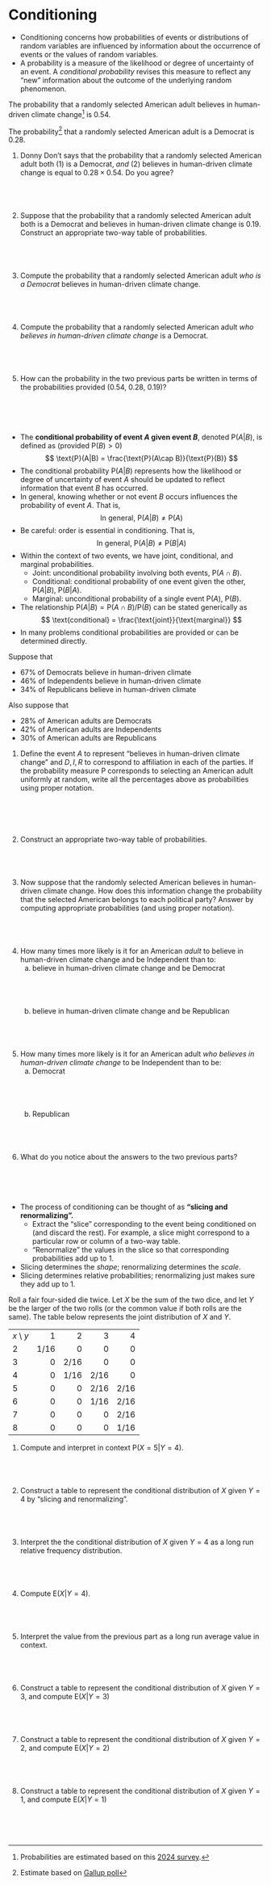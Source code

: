 # Conditioning




-   Conditioning concerns how probabilities of events or distributions of random variables are influenced by information about the occurrence of events or the values of  random variables.
-   A probability is a measure of the likelihood or degree of uncertainty of an event.
A *conditional probability* revises this measure to reflect any "new" information about the outcome of the underlying random phenomenon.






::: {#exm-impeach}

The probability that a randomly selected American adult believes in human-driven climate change[^climate-change] is 0.54.

The probability[^party-affiliation] that a randomly selected American adult is a Democrat is 0.28.

:::


[^climate-change]: Probabilities are estimated based on this [2024 survey](https://epic.uchicago.edu/insights/2024-poll-americans-views-on-climate-change-and-policy-in-12-charts/).

[^party-affiliation]: Estimate based on [Gallup poll](https://news.gallup.com/poll/692978/democrats-regain-advantage-party-affiliation.aspx)

1.  Donny Don't says that the probability that a randomly selected American adult both (1) is a Democrat, *and* (2) believes in human-driven climate change is equal to $0.28\times 0.54$. 
Do you agree?
\
\
\
\
\
1.  Suppose that the probability that a randomly selected American adult both is a Democrat and believes in human-driven climate change is 0.19. 
Construct an appropriate two-way table of probabilities.
\
\
\
\
\
1.  Compute the probability that a randomly selected American adult *who is a Democrat* believes in human-driven climate change.
\
\
\
\
\
1.  Compute the probability that a randomly selected American adult *who believes in human-driven climate change* is a Democrat.
\
\
\
\
\
1.  How can the probability in the two previous parts be written in terms of the probabilities provided (0.54, 0.28, 0.19)?
\
\
\
\
\





-   The **conditional probability of event $A$ given event $B$**, denoted $\text{P}(A|B)$, is defined as (provided $\text{P}(B)>0$)
$$
\text{P}(A|B) = \frac{\text{P}(A\cap B)}{\text{P}(B)}
$$
-   The conditional probability $\text{P}(A|B)$ represents how the likelihood or degree of uncertainty of event $A$ should be updated to reflect information that event $B$ has occurred.
-   In general, knowing whether or not event $B$ occurs influences the probability of event $A$.
That is,
$$
\text{In general, } \text{P}(A|B) \neq \text{P}(A)
$$
-   Be careful: order is essential in conditioning. 
That is,
$$
\text{In general, } \text{P}(A|B) \neq \text{P}(B|A)
$$
-   Within the context of two events, we have joint, conditional, and marginal probabilities.
    -   Joint: unconditional probability involving both events, $\text{P}(A \cap B)$.
    -   Conditional: conditional probability of one event given the other, $\text{P}(A | B)$, $\text{P}(B | A)$.
    -   Marginal: unconditional probability of a single event $\text{P}(A)$, $\text{P}(B)$.
-   The relationship $\text{P}(A|B) = \text{P}(A\cap B)/\text{P}(B)$ can  be stated generically as
$$
\text{conditional} = \frac{\text{joint}}{\text{marginal}}
$$
-   In many problems conditional probabilities are provided or can be determined directly.


::: {#exm-impeach2}

Suppose that

-   67% of Democrats believe in human-driven climate 
-   46% of Independents believe in human-driven climate 
-   34% of Republicans believe in human-driven climate 

Also suppose that

-   28% of American adults are Democrats
-   42% of American adults are Independents
-   30% of American adults are Republicans


:::

1.  Define the event $A$ to represent "believes in human-driven climate change" and $D, I, R$ to correspond to affiliation in each of the parties. 
If the probability measure $\text{P}$ corresponds to selecting an American adult uniformly at random, write all the percentages above as probabilities using proper notation.  
\
\
\
\
\
1.  Construct an appropriate two-way table of probabilities.
\
\
\
\
\
1.  Now suppose that the randomly selected American believes in human-driven climate change. 
How does this information change the probability that the selected American belongs to each political party? 
Answer by computing appropriate probabilities (and using proper notation).
\
\
\
\
\
1.  How many times more likely is it for an American *adult* to believe in human-driven climate change and be Independent than to:
    a.  believe in human-driven climate change and be Democrat 
    \
    \
    \
    \
    \
    a.  believe in human-driven climate change and be Republican
    \
    \
    \
    \
    \
1.  How many times more likely is it for an American adult *who believes in human-driven climate change* to be Independent than to be:
    a.  Democrat 
    \
    \
    \
    \
    \
    a.  Republican
    \
    \
    \
    \
    \
1.  What do you notice about the answers to the two previous parts?
\
\
\
\
\


-   The process of conditioning can be thought of as **"slicing and renormalizing".**
    -   Extract the "slice" corresponding to the event being conditioned on (and discard the rest). 
    For example, a slice might correspond to a particular row or column of a two-way table.  
    -   "Renormalize" the values in the slice so that corresponding probabilities add up to 1.
-   Slicing determines the *shape*; renormalizing determines the *scale*.
-   Slicing determines relative probabilities; renormalizing just makes sure they add up to 1.


::: {#exm-dice-probspace2}
Roll a fair four-sided die twice.
Let $X$ be the sum of the two dice, and let $Y$ be the larger of the two rolls (or the common value if both rolls are the same).
The table below represents the joint distribution of $X$ and $Y$.
:::

|             |       |       |       |       |
|------------	|-----:	|-----:	|-----:	|-----:	|
| $x$ \\ $y$ 	|    1 	|    2 	|    3 	|    4 	|
| 2          	| 1/16 	|    0 	|    0 	|    0 	|
| 3          	|    0 	| 2/16 	|    0 	|    0 	|
| 4          	|    0 	| 1/16 	| 2/16 	|    0 	|
| 5          	|    0 	|    0 	| 2/16 	| 2/16 	|
| 6          	|    0 	|    0 	| 1/16 	| 2/16 	|
| 7          	|    0 	|    0 	|    0 	| 2/16 	|
| 8          	|    0 	|    0 	|    0 	| 1/16 	|

1.  Compute and interpret in context $\text{P}(X=5|Y=4)$.
\
\
\
\
\
1.  Construct a table to represent the conditional distribution of $X$ given $Y=4$ by "slicing and renormalizing".
\
\
\
\
\
1.  Interpret the the conditional distribution of $X$ given $Y=4$ as a long run relative frequency distribution.
\
\
\
\
\
1.  Compute $\text{E}(X|Y = 4)$. 
\
\
\
\
\
1.  Interpret the value from the previous part as a long run average value in context.
\
\
\
\
\
1.  Construct a table to represent the conditional distribution of $X$ given $Y=3$, and compute $\text{E}(X|Y = 3)$
\
\
\
\
\
1.  Construct a table to represent the conditional distribution of $X$ given $Y=2$, and compute $\text{E}(X|Y = 2)$
\
\
\
\
\
1.  Construct a table to represent the conditional distribution of $X$ given $Y=1$, and compute $\text{E}(X|Y = 1)$
\
\
\
\
\